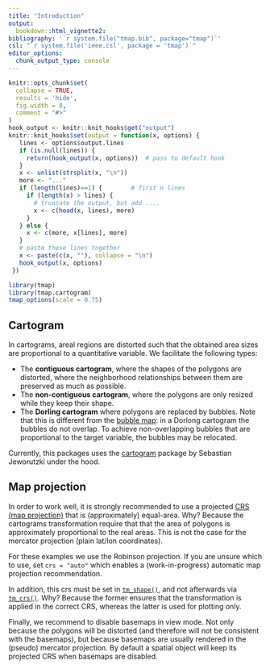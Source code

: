```yaml
---
title: "Introduction"
output: 
  bookdown::html_vignette2:
bibliography: '`r system.file("tmap.bib", package="tmap")`'
csl: "`r system.file('ieee.csl', package = 'tmap')`"
editor_options: 
  chunk_output_type: console
---
```


```r
knitr::opts_chunk$set(
  collapse = TRUE,
  results = 'hide',
  fig.width = 8,
  comment = "#>"
)
hook_output <- knitr::knit_hooks$get("output")
knitr::knit_hooks$set(output = function(x, options) {
   lines <- options$output.lines
   if (is.null(lines)) {
     return(hook_output(x, options))  # pass to default hook
   }
   x <- unlist(strsplit(x, "\n"))
   more <- "..."
   if (length(lines)==1) {        # first n lines
     if (length(x) > lines) {
       # truncate the output, but add ....
       x <- c(head(x, lines), more)
     }
   } else {
     x <- c(more, x[lines], more)
   }
   # paste these lines together
   x <- paste(c(x, ""), collapse = "\n")
   hook_output(x, options)
 })

```


```r
library(tmap)
library(tmap.cartogram)
tmap_options(scale = 0.75)
```



## Cartogram

In cartograms, areal regions are distorted such that the obtained area sizes are proportional to a quantitative variable. We facilitate the following types:

* The **contiguous cartogram**, where the shapes of the polygons are distorted, where the neighborhood relationships between them are preserved as much as possible.
* The **non-contiguous cartogram**, where the polygons are only resized while they keep their shape.
* The **Dorling cartogram** where polygons are replaced by bubbles. Note that this is different from the [bubble map](https://r-tmap.github.io/tmap/articles/examples_bubble): in a Dorlong cartogram the bubbles do not overlap. To achieve non-overlapping bubbles that are proportional to the target variable, the bubbles may be relocated.

Currently, this packages uses the [cartogram](https://sjewo.github.io/cartogram/) package by Sebastian Jeworutzki under the hood.

## Map projection

In order to work well, it is strongly recommended to use a projected [CRS (map projection)](https://r-tmap.github.io/tmap/articles/foundations_crs) that is (approximately) equal-area. Why? Because the cartograms transformation require that that the area of polygons is approximately proportional to the real areas. This is not the case for the mercator projection (plain lat/lon coordinates).

For these examples we use the Robinson projection. If you are unsure which to use, set `crs = "auto"` which enables a (work-in-progress) automatic map projection recommendation.

In addition, this crs must be set in [`tm_shape()`](https://r-tmap.github.io/tmap/reference/tm_shape.html), and not afterwards via [`tm_crs()`](https://r-tmap.github.io/tmap/reference/tm_crs.html). Why? Because the former ensures that the transformation is applied in the correct CRS, whereas the latter is used for plotting only.

Finally, we recommend to disable basemaps in view mode. Not only because the polygons will be distorted (and therefore will not be consistent with the basemaps), but because basemaps are usually rendered in the (pseudo) mercator projection. By default a spatial object will keep its projected CRS when basemaps are disabled.
